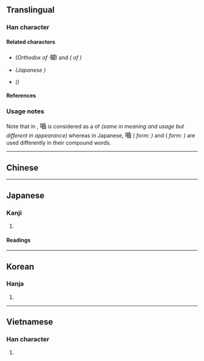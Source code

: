{{also|齧|噛|啮}}
{{character info/new}}
==Translingual==
{{Han simplified forms|[[齧]]/<small>嚙</small>/<small>[[囓]]</small>|[[噛]]∣[[𪘂]]|啮|ex=y}}

===Han character===
{{Han char|rn=30|rad=口|as=15|sn=18|four=61072|canj=RYMU|ids=⿰口齒}}

====Related characters====
* {{l|mul|[[齧]]}} ''(Orthodox {{w|Traditional Chinese characters|traditional form}} of <big>嚙</big>)'' and {{l|mul|[[囓]]}} ''({{w|Variant Chinese characters|Variant}} {{w|Traditional Chinese characters|traditional form}} of {{l|mul|齧}})''
* {{l|mul|[[噛]]}} ''(Japanese {{w|shinjitai}})''
* {{l|mul|[[啮]]}} ''({{w|Simplified Chinese}})''

====References====
{{Han ref|kx=0212.410|dkj=04516|dj=0435.240|hdz=10699.140|uh=5699}}

===Usage notes===
Note that in {{w|traditional Chinese}}, <big>嚙</big> is considered as a {{w|Variant Chinese characters|variant form}} of {{l|mul|齧}} ''(same in meaning and usage but different in appearance)'' whereas in Japanese, <big>嚙</big> (''{{w|shinjitai}} form: {{l|mul|噛}})'' and {{l|mul|齧}} (''{{w|shinjitai}} form: {{l|mul|𪘂}})'' are used differently in their compound words.

----

==Chinese==
{{zh-see|齧}}

----

==Japanese==
{{ja-kanji forms|噛|嚙}}

===Kanji===
{{ja-kanji|grade=|rs=口15|shin=噛}}

# {{ja-kyu sp|噛}} {{gloss|to [[bite]]; to [[chew]]; to [[gnaw]]}}

====Readings====
{{ja-readings
|on=ごう
|kun=かじ-る, か-む
}}

----

==Korean==

===Hanja===
{{ko-hanja|hangeul=[[교]]|rv=gyo|mr=kyo}}

# {{rfdef|ko|sort=口15}}

----

==Vietnamese==

===Han character===
{{vi-hantu|[[rỉ]]|rs=口15}}

# {{rfdef|vi|sort=口15}}